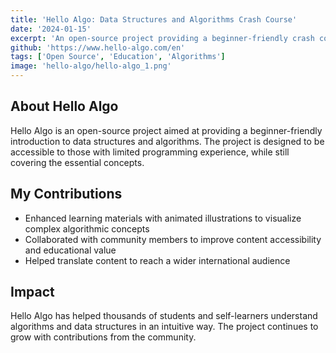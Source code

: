 ```yaml
---
title: 'Hello Algo: Data Structures and Algorithms Crash Course'
date: '2024-01-15'
excerpt: 'An open-source project providing a beginner-friendly crash course on data structures and algorithms.'
github: 'https://www.hello-algo.com/en'
tags: ['Open Source', 'Education', 'Algorithms']
image: 'hello-algo/hello-algo_1.png'
---
```


## About Hello Algo

Hello Algo is an open-source project aimed at providing a beginner-friendly introduction to data structures and algorithms. The project is designed to be accessible to those with limited programming experience, while still covering the essential concepts.

## My Contributions

- Enhanced learning materials with animated illustrations to visualize complex algorithmic concepts
- Collaborated with community members to improve content accessibility and educational value
- Helped translate content to reach a wider international audience

## Impact

Hello Algo has helped thousands of students and self-learners understand algorithms and data structures in an intuitive way. The project continues to grow with contributions from the community. 